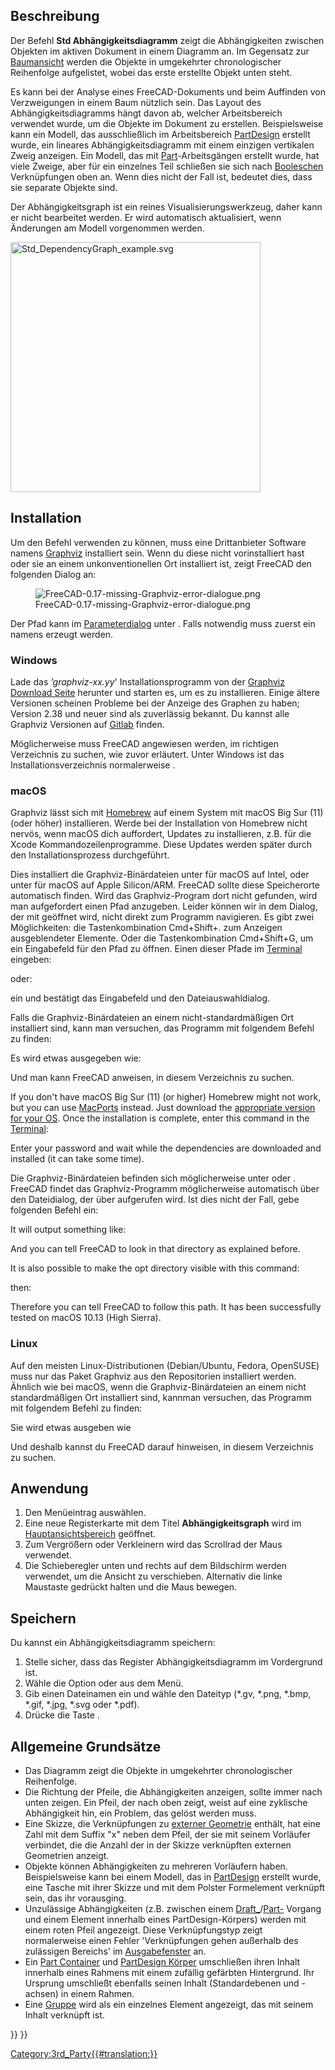 <languages/>

{{Docnav/de
|[[Std_SceneInspector/de|Szeneninspektor]]
|[[Std_ExportDependencyGraph/de|AbhängigkeitsdiagrammExportieren]]
|[[Std_Tools_Menu/de|Std Menü Werkzeuge]]
|IconL=Std_SceneInspector.svg
|IconR=
|IconC=Freecad.svg
}}

{{GuiCommand/de
|Name=Std DependencyGraph
|Name/de=Std Abhängigkeitsdiagramm
|MenuLocation=Werkzeuge → Abhängigkeitsdiagramm...
|Workbenches=Alle
|SeeAlso=[[Std_ExportDependencyGraph/de|Std AbhängigkeitsdiagrammExportieren]]
}}

<span id="Description"></span>
== Beschreibung ==

Der Befehl '''Std Abhängigkeitsdiagramm''' zeigt die Abhängigkeiten zwischen Objekten im aktiven Dokument in einem Diagramm an. Im Gegensatz zur [[Tree_View/de|Baumansicht]] werden die Objekte in umgekehrter chronologischer Reihenfolge aufgelistet, wobei das erste erstellte Objekt unten steht.

Es kann bei der Analyse eines FreeCAD-Dokuments und beim Auffinden von Verzweigungen in einem Baum nützlich sein. Das Layout des Abhängigkeitsdiagramms hängt davon ab, welcher Arbeitsbereich verwendet wurde, um die Objekte im Dokument zu erstellen. Beispielsweise kann ein Modell, das ausschließlich im Arbeitsbereich [[PartDesign_Workbench/de|PartDesign]] erstellt wurde, ein lineares Abhängigkeitsdiagramm mit einem einzigen vertikalen Zweig anzeigen. Ein Modell, das mit [[Part_Workbench/de|Part]]-Arbeitsgängen erstellt wurde, hat viele Zweige, aber für ein einzelnes Teil schließen sie sich nach [[Part_Boolean/de|Booleschen]] Verknüpfungen oben an. Wenn dies nicht der Fall ist, bedeutet dies, dass sie separate Objekte sind.

Der Abhängigkeitsgraph ist ein reines Visualisierungswerkzeug, daher kann er nicht bearbeitet werden. Er wird automatisch aktualisiert, wenn Änderungen am Modell vorgenommen werden.

[[Image:Std_DependencyGraph_example.svg|400px]]
{{Caption|Beispiel eines Abhängigkeitsgraphen mit einem PartDesign-Körper auf der linken Seite und einem in der Arbeitsumgebung Part erzeugten Objekt auf der rechten Seite}}

==Installation== 

Um den Befehl verwenden zu können, muss eine Drittanbieter Software namens [https://graphviz.org/ Graphviz] installiert sein. Wenn du diese nicht vorinstalliert hast oder sie an einem unkonventionellen Ort installiert ist, zeigt FreeCAD den folgenden Dialog an:

[[File:FreeCAD-0.17-missing-Graphviz-error-dialogue.png]]

Der Pfad kann im [[Std_DlgParameter/de| Parameterdialog]] unter {{MenuCommand|BaseApp → Preferences → Paths}}. Falls notwendig muss zuerst ein {{Value|Neues Zeichenketten-Element}} namens {{Value|Graphviz}} erzeugt werden.

===Windows=== 

Lade das ''’graphviz-xx.yy''' Installationsprogramm von der [https://graphviz.org/download/#windows Graphviz Download Seite] herunter und starten es, um es zu installieren. Einige ältere Versionen scheinen Probleme bei der Anzeige des Graphen zu haben; Version 2.38 und neuer sind als zuverlässig bekannt. Du kannst alle Graphviz Versionen auf [https://gitlab.com/graphviz/graphviz/-/releases Gitlab] finden.

Möglicherweise muss FreeCAD angewiesen werden, im richtigen Verzeichnis zu suchen, wie zuvor erläutert. Unter Windows ist das Installationsverzeichnis normalerweise {{FileName|C:\Program Files\Graphviz\bin}}. 

===macOS=== 

Graphviz lässt sich mit [https://brew.sh/ Homebrew] auf einem System mit macOS Big Sur (11) (oder höher) installieren.
Werde bei der Installation von Homebrew nicht nervös, wenn macOS dich auffordert, Updates zu installieren, z.B. für die Xcode Kommandozeilenprogramme. Diese Updates werden später durch den Installationsprozess durchgeführt.

{{Code|lang=text|code=
brew install graphviz
}}

Dies installiert die Graphviz-Binärdateien unter {{FileName|/usr/local/bin}} für macOS auf Intel, oder unter {{FileName|/opt/homebrew}} für macOS auf Apple Silicon/ARM. FreeCAD sollte diese Speicherorte automatisch finden. Wird das Graphviz-Program dort nicht gefunden, wird man aufgefordert einen Pfad anzugeben. Leider können wir in dem Dialog, der mit {{MenuCommand|Tools → Dependency graph...}} geöffnet wird, nicht direkt zum Programm navigieren. Es gibt zwei Möglichkeiten: die Tastenkombination Cmd+Shift+. zum Anzeigen ausgeblendeter Elemente. Oder die Tastenkombination Cmd+Shift+G, um ein Eingabefeld für den Pfad zu öffnen. Einen dieser Pfade im [https://de.wikipedia.org/wiki/Terminal_(Apple) Terminal] eingeben:

{{Code|lang=text|code=
/usr/local/bin
}}

oder:

{{Code|lang=text|code=
/opt/homebrew/bin
}}

ein und bestätigt das Eingabefeld und den Dateiauswahldialog.

Falls die Graphviz-Binärdateien an einem nicht-standardmäßigen Ort installiert sind, kann man versuchen, das Programm mit folgendem Befehl zu finden:

{{Code|lang=text|code=
type dot
}}

Es wird etwas ausgegeben wie: 

{{Code|lang=text|code=
dot is /usr/local/bin/dot
}}

Und man kann FreeCAD anweisen, in diesem Verzeichnis zu suchen.

If you don't have macOS Big Sur (11) (or higher) Homebrew might not work, but you can use [https://www.macports.org/index.php MacPorts] instead. Just download the [https://www.macports.org/install.php appropriate version for your OS]. Once the installation is complete, enter this command in the [https://en.wikipedia.org/wiki/Terminal_(macOS) Terminal]:

{{Code|lang=text|code=
sudo port install graphviz
}}

Enter your password and wait while the dependencies are downloaded and installed (it can take some time).

Die Graphviz-Binärdateien befinden sich möglicherweise unter {{FileName|/usr/local/bin}} oder {{FileName|/opt/local/bin/dot}}. FreeCAD findet das Graphviz-Programm möglicherweise automatisch über den Dateidialog, der über {{MenuCommand|Werkzeuge →  Abhängigkeitsdiagramm}} aufgerufen wird. Ist dies nicht der Fall, gebe folgenden Befehl ein:

{{Code|lang=text|code=
type dot
}}

It will output something like:

{{Code|lang=text|code=
dot is /opt/local/bin/dot
}}

And you can tell FreeCAD to look in that directory as explained before.

It is also possible to make the opt directory visible with this command:

{{Code|lang=text|code=
defaults write com.apple.finder AppleShowAllFiles YES;
}}

then:

{{Code|lang=text|code=
killall Finder /System/Library/CoreServices/Finder.app;
}}

Therefore you can tell FreeCAD to follow this path. It has been successfully tested on macOS 10.13 (High Sierra).

===Linux=== 

Auf den meisten Linux-Distributionen (Debian/Ubuntu, Fedora, OpenSUSE) muss nur das Paket Graphviz aus den Repositorien installiert werden. Ähnlich wie bei macOS, wenn die Graphviz-Binärdateien an einem nicht standardmäßigen Ort installiert sind, kannman versuchen, das Programm mit folgendem Befehl zu finden:

{{Code|lang=text|code=
type dot
}}

Sie wird etwas ausgeben wie 

{{Code|lang=text|code=
dot is /usr/local/bin/dot
}}

Und deshalb kannst du FreeCAD darauf hinweisen, in diesem Verzeichnis zu suchen.

<span id="Usage"></span>
==Anwendung== 

# Den Menüeintrag {{MenuCommand|Werkzeuge →  [[Image:Std_DependencyGraph.svg|16px]] Abhängigkeitsgraph...}} auswählen.
# Eine neue Registerkarte mit dem Titel '''Abhängigkeitsgraph''' wird im [[Main_view_area/de|Hauptansichtsbereich]] geöffnet.
# Zum Vergrößern oder Verkleinern wird das Scrollrad der Maus verwendet.
# Die Schieberegler unten und rechts auf dem Bildschirm werden verwendet, um die Ansicht zu verschieben. Alternativ die linke Maustaste gedrückt halten und die Maus bewegen.

<span id="Save"></span>
==Speichern== 

Du kannst ein Abhängigkeitsdiagramm speichern:
# Stelle sicher, dass das Register Abhängigkeitsdiagramm im Vordergrund ist.
# Wähle die Option {{MenuCommand|Datei → [[Std_Save/de|Speichern]]}} oder {{MenuCommand|Datei  → [[Std_SaveAs/de|Speichern als]]}} aus dem Menü.
# Gib einen Dateinamen ein und wähle den Dateityp (*.gv, *.png, *.bmp, *.gif, *.jpg, *.svg oder *.pdf).
# Drücke die Taste {{Button|Save}}.

<span id="General_principles"></span>
==Allgemeine Grundsätze==

* Das Diagramm zeigt die Objekte in umgekehrter chronologischer Reihenfolge.
* Die Richtung der Pfeile, die Abhängigkeiten anzeigen, sollte immer nach unten zeigen. Ein Pfeil, der nach oben zeigt, weist auf eine zyklische Abhängigkeit hin, ein Problem, das gelöst werden muss.
* Eine Skizze, die Verknüpfungen zu [[Sketcher_External/de|externer Geometrie]] enthält, hat eine Zahl mit dem Suffix "x" neben dem Pfeil, der sie mit seinem Vorläufer verbindet, die die Anzahl der in der Skizze verknüpften externen Geometrien anzeigt.
* Objekte können Abhängigkeiten zu mehreren Vorläufern haben. Beispielsweise kann bei einem Modell, das in [[PartDesign_Workbench/de|PartDesign]] erstellt wurde, eine Tasche mit ihrer Skizze und mit dem Polster Formelement verknüpft sein, das ihr vorausging.
* Unzulässige Abhängigkeiten (z.B. zwischen einem [[Draft_Workbench/de|Draft_]]/[[Part_Workbench/de|Part-]] Vorgang und einem Element innerhalb eines PartDesign-Körpers) werden mit einem roten Pfeil angezeigt. Diese Verknüpfungstyp zeigt normalerweise einen Fehler 'Verknüpfungen gehen außerhalb des zulässigen Bereichs' im [[Report_view/de|Ausgabefenster]] an.
* Ein [[Std_Part/de|Part Container]] und [[PartDesign_Body/de|PartDesign Körper]] umschließen ihren Inhalt innerhalb eines Rahmens mit einem zufällig gefärbten Hintergrund. Ihr Ursprung umschließt ebenfalls seinen Inhalt (Standardebenen und -achsen) in einem Rahmen.
* Eine [[Std_Group/de|Gruppe]] wird als ein einzelnes Element angezeigt, das mit seinem Inhalt verknüpft ist.


{{Docnav/de
|[[Std_SceneInspector/de|Szeneninspektor]]
|[[Std_ExportDependencyGraph/de|AbhängigkeitsdiagrammExportieren]]
|[[Std_Tools_Menu/de|Std Menü Werkzeuge]]
|IconL=Std_SceneInspector.svg
|IconR=
|IconC=Freecad.svg
}}

{{Std_Base_navi{{#translation:}}}}
{{Userdocnavi{{#translation:}}}}
[[Category:3rd_Party{{#translation:}}]]